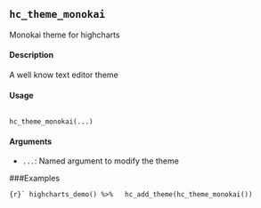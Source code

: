 ## ``hc_theme_monokai``
Monokai theme for highcharts

#### Description 

A well know text editor theme

#### Usage

<pre><code>
hc_theme_monokai(...)
</code></pre>

#### Arguments 

* ``...``: Named argument to modify the theme

###Examples

```{r}`
highcharts_demo() %>%
  hc_add_theme(hc_theme_monokai())
```
